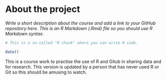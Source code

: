 
# About the project

*Write a short description about the course and add a link to your GitHub repository here. This is an R Markdown (.Rmd) file so you should use R Markdown syntax.*

```r
# This is a so-called "R chunk" where you can write R code.

date()

```
This is a course work to practise the use of R and Gitub in sharing data and for research. This version is updated by a person that has never used R or Git so this should be amusing to watch. 

